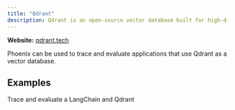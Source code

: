 ```yaml
---
title: "Qdrant"
description: Qdrant is an open-source vector database built for high-dimensional vectors and large scale workflows
---
```


**Website:** [qdrant.tech](https://qdrant.tech/)

Phoenix can be used to trace and evaluate applications that use Qdrant as a vector database.

## Examples

<CardGroup>
  <Card
    title="Evaluating and Improving Search and Retrieval Applications"
    img="https://storage.googleapis.com/arize-phoenix-assets/assets/images/phoenix-docs-images/0e65210e-image.jpeg"
    href="https://github.com/Arize-ai/phoenix/blob/a7c03ec7e623c51fe89bdbcf95ebfcc8c42caf4f/tutorials/qdrant_langchain_instrumentation_search_and_retrieval_tutorial.ipynb#L22"
  >
    Trace and evaluate a LangChain and Qdrant
  </Card>
</CardGroup>